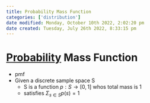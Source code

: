 ```yaml
---
title: Probability Mass Function
categories: ['distribution']
date modified: Monday, October 10th 2022, 2:02:20 pm
date created: Tuesday, July 26th 2022, 8:33:15 pm
---
```


# [Probability](Probability.qmd) Mass Function
- pmf
- Given a discrete sample space S
	- S is a function $p : S \rightarrow [0,1]$ whos total mass is 1
	- satisfies $\Sigma_{s \in S}p(s) = 1$



